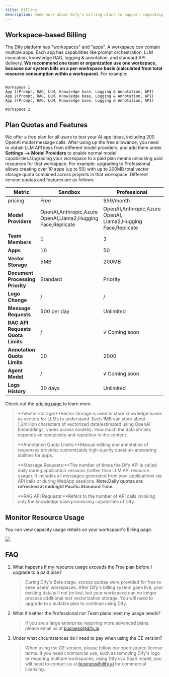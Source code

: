 ```yaml
---
title: Billing
description: Know more about Dify's billing plans to support expanding your usage.
---
```


## Workspace-based Billing

The Dify platform has "workspaces" and "apps". A workspace can contain multiple apps. Each app has capabilities like prompt orchestration, LLM invocation, knowledge RAG, logging & annotation, and standard API delivery. **We recommend one team or organization use one workspace, because our system bills on a per-workspace basis (calculated from total resource consumption within a workspace)**. For example:

```Plaintext

Workspace 1  
App 1(Prompt, RAG, LLM, Knowledge base, Logging & Annotation, API)
App 2(Prompt, RAG, LLM, Knowledge base, Logging & Annotation, API) 
App 3(Prompt, RAG, LLM, Knowledge base, Logging & Annotation, API)
...
Workspace 2
```

## Plan Quotas and Features

We offer a free plan for all users to test your AI app ideas, including 200 OpenAI model message calls. After using up the free allowance, you need to obtain LLM API keys from different model providers, and add them under **Settings --> Model Providers** to enable normal model capabilities.Upgrading your workspace to a paid plan means unlocking paid resources for that workspace. For example: upgrading to Professional allows creating over 10 apps (up to 50) with up to 200MB total vector storage quota combined across projects in that workspace. Different version quotas and features are as follows:

<table><thead><tr><th width="148">Metric</th><th width="237">Sandbox</th><th>Professional </th><th>Team</th></tr></thead><tbody><tr><td>pricing</td><td>Free</td><td>$59/month</td><td>$159/month</td></tr><tr><td><strong>Model Providers</strong></td><td>OpenAI,Anthropic,Azure OpenAI,Llama2,Hugging Face,Replicate</td><td>OpenAI,Anthropic,Azure OpenAI, Llama2,Hugging Face,Replicate</td><td>OpenAI,Anthropic,Azure OpenAI, Llama2,Hugging Face,Replicate</td></tr><tr><td><strong>Team Members</strong></td><td>1</td><td>3</td><td>Unlimited</td></tr><tr><td><strong>Apps</strong></td><td>10</td><td>50</td><td>Unlimited</td></tr><tr><td><strong>Vector Storage</strong></td><td>5MB</td><td>200MB</td><td>1GB</td></tr><tr><td><strong>Document Processing Priority</strong></td><td>Standard</td><td>Priority</td><td>Priority</td></tr><tr><td><strong>Logo Change</strong></td><td>/</td><td>/</td><td>√</td></tr><tr><td><strong>Message Requests</strong></td><td>500 per day</td><td>Unlimited</td><td>Unlimited</td></tr><tr><td><strong>RAG API Requests Quota Limits</strong></td><td>/</td><td>√ Coming soon</td><td>√ Coming soon</td></tr><tr><td><strong>Annotation Quota Limits</strong></td><td>10</td><td>2000</td><td>5000</td></tr><tr><td><strong>Agent Model</strong></td><td>/</td><td>√ Coming soon</td><td>√ Coming soon</td></tr><tr><td><strong>Logs History</strong></td><td>30 days</td><td>Unlimited</td><td>Unlimited</td></tr></tbody></table>

Check out the [pricing page ](https://dify.ai/pricing)to learn more.

> **Vector storage:**Vector storage is used to store knowledge bases as vectors for LLMs to understand. Each 1MB can store about 1.2million characters of vectorized data(estimated using OpenAI Embeddings, varies across models). How much the data shrinks depends on complexity and repetition in the content.
>
> **Annotation Quota Limits:**Manual editing and annotation of responses provides customizable high-quality question-answering abilities for apps.
>
> **Message Requests:**The number of times the Dify API is called daily during application sessions (rather than LLM API resource usage). It includes all messages generated from your applications via API calls or during WebApp sessions. **Note:Daily quotas are refreshed at midnight Pacific Standard Time.**
>
> **RAG API Requests:**Refers to the number of API calls invoking only the knowledge base processing capabilities of Dify.

## Monitor Resource Usage

You can view capacity usage details on your workspace's Billing page.

![](https://assets-docs.dify.ai/dify-enterprise-mintlify/en/guides/workspace/aa30fa55a66bd15c8fdbaf9deb85974e.png)

## FAQ

1.  What happens if my resource usage exceeds the Free plan before I upgrade to a paid plan?

    > During Dify's Beta stage, excess quotas were provided for free to seed users' workspaces. After Dify's billing system goes live, your existing data will not be lost, but your workspace can no longer process additional text vectorization storage. You will need to upgrade to a suitable plan to continue using Dify.
2.  What if neither the Professional nor Team plans meet my usage needs?

    > If you are a large enterprise requiring more advanced plans, please email us at [business@dify.ai](mailto:business@dify.ai).

3.  Under what circumstances do I need to pay when using the CE version?

    > When using the CE version, please follow our open source license terms. If you need commercial use, such as removing Dify's logo or requiring multiple workspaces, using Dify in a SaaS model, you will need to contact us at [business@dify.ai](mailto:business@dify.ai) for commercial licensing.
    